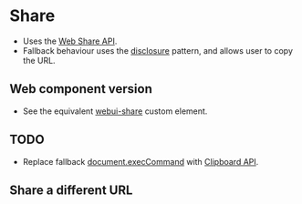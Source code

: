 
<Meta of={Share} />

# Share
- Uses the [Web Share API](https://developer.mozilla.org/en-US/docs/Web/API/Navigator/share).
- Fallback behaviour uses the [disclosure](/story/components-disclosure-or-show-hide--disclosure) pattern, and allows user to copy the URL.

## Web component version
- See the equivalent [webui-share](/story/web-components-or-custom-elements-webui-share--web-ui-share) custom element.

## TODO
- Replace fallback [document.execCommand](https://developer.mozilla.org/en-US/docs/Web/API/Document/execCommand) with [Clipboard API](https://developer.mozilla.org/en-US/docs/Web/API/Clipboard_API).

<Canvas of={Share.Share} />

## Share a different URL
<Canvas of={Share.ShareAnotherUrl} />
